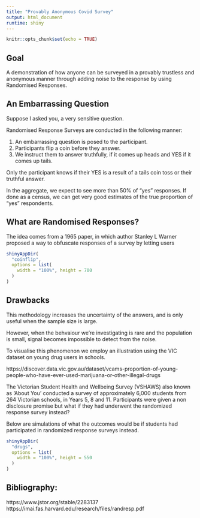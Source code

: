 ```yaml
---
title: "Provably Anonymous Covid Survey"
output: html_document
runtime: shiny
---
```


```r
knitr::opts_chunk$set(echo = TRUE)
```

## Goal

A demonstration of how anyone can be surveyed in a provably trustless and anonymous manner through adding noise to the response by using Randomised Responses.

## An Embarrassing Question

Suppose I asked you, a very sensitive question.

Randomised Response Surveys are conducted in the following manner:

1. An embarrassing question is posed to the participant.
2. Participants flip a coin before they answer. 
3. We instruct them to answer truthfully, if it comes up heads and YES if it comes up tails.

Only the participant knows if their YES is a result of a tails coin toss or their truthful answer. 

In the aggregate, we expect to see more than 50% of "yes" responses. If done as a census, we can get very good estimates of the true proportion of "yes" respondents.

## What are Randomised Responses?

The idea comes from a 1965 paper, in which author Stanley L Warner proposed a way to obfuscate responses of a survey by letting users


```r
shinyAppDir(
  "coinflip",
  options = list(
    width = "100%", height = 700
  )
)
```

## Drawbacks

This methodology increases the uncertainty of the answers, and is only useful when the sample size is large. 

However, when the behvaiour we're investigating is rare and the population is small, signal becomes impossible to detect from the noise. 

To visualise this phenomenon we employ an illustration using the VIC dataset on young drug users in schools.

https://discover.data.vic.gov.au/dataset/vcams-proportion-of-young-people-who-have-ever-used-marijuana-or-other-illegal-drugs


The Victorian Student Health and Wellbeing Survey (VSHAWS) also known as ‘About You’ conducted a survey of approximately 6,000 students 
from 264 Victorian schools, in Years 5, 8 and 11. Participants were given a non disclosure promise but what if they had underwent the randomized response
survey instead?

Below are simulations of what the outcomes would be if students had participated in randomized response surveys instead.

```r
shinyAppDir(
  "drugs",
  options = list(
    width = "100%", height = 550
  )
)
```


## Bibliography:
https://www.jstor.org/stable/2283137
https://imai.fas.harvard.edu/research/files/randresp.pdf



